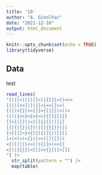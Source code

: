 ```yaml
---
title: '10'
author: "A. Ginolhac"
date: "2021-12-10"
output: html_document
---
```


```r
knitr::opts_chunk$set(echo = TRUE)
library(tidyverse)
```

## Data

test

```r
read_lines(
"[({(<(())[]>[[{[]{<()<>>
[(()[<>])]({[<{<<[]>>(
{([(<{}[<>[]}>{[]{[(<()>
(((({<>}<{<{<>}{[]{[]{}
[[<[([]))<([[{}[[()]]]
[{[{({}]{}}([{[{{{}}([]
{<[[]]>}<{[{[{[]{()[[[]
[<(<(<(<{}))><([]([]()
<{([([[(<>()){}]>(<<{{
<{([{{}}[<[[[<>{}]]]>[]]
") |> 
  str_split(pattern = "") |> 
  map(table)

```
